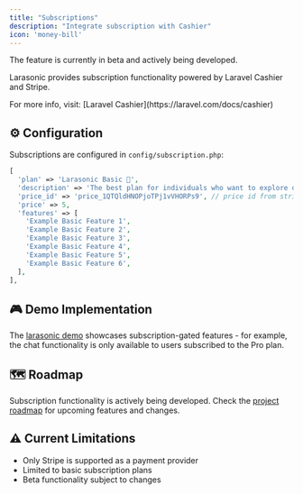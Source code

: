 ```yaml
---
title: "Subscriptions"
description: "Integrate subscription with Cashier"
icon: 'money-bill'
---
```


<Warning>
The feature is currently in beta and actively being developed.
</Warning>

Larasonic provides subscription functionality powered by Laravel Cashier and Stripe. 

<Tip>
For more info, visit: [Laravel Cashier](https://laravel.com/docs/cashier)
</Tip>

## ⚙️ Configuration

Subscriptions are configured in `config/subscription.php`:

```php
[
  'plan' => 'Larasonic Basic 🚀',
  'description' => 'The best plan for individuals who want to explore demo subscription.',
  'price_id' => 'price_1QTQldHNOPjoTPj1vVHORPs9', // price id from stripe
  'price' => 5,
  'features' => [
    'Example Basic Feature 1',
    'Example Basic Feature 2',
    'Example Basic Feature 3',
    'Example Basic Feature 4',
    'Example Basic Feature 5',
    'Example Basic Feature 6',
  ],
],
```

## 🎮 Demo Implementation

The [larasonic demo](https://larasonic.com) showcases subscription-gated features - for example, the chat functionality is only available to users subscribed to the Pro plan.

## 🗺️ Roadmap

Subscription functionality is actively being developed. Check the [project roadmap](https://github.com/pushpak1300/Larasonic/discussions/categories/roadmap) for upcoming features and changes.

## ⚠️ Current Limitations

- Only Stripe is supported as a payment provider
- Limited to basic subscription plans
- Beta functionality subject to changes
